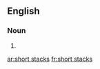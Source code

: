 ==English==

===Noun===
{{head|en|plural}}

# {{plural of|short stack|lang=en|nocat=1}}

[[ar:short stacks]]
[[fr:short stacks]]
